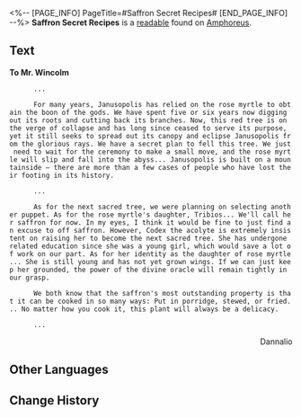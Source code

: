 <%-- [PAGE_INFO]
PageTitle=#Saffron Secret Recipes#
[END_PAGE_INFO] --%>
{{Readable Infobox
|id           = 490
|partIds      = 190803
|title        = 
|image        = Item Saffron Secret Recipes.png
|world        = Amphoreus
|parts        = 1
|author       = <!--to be added-->
|description  = A confidential letter written by a political officer. Though it looks like a recipe at first glance, on closer inspection it reads more like a persecution scheme disguised with clever language.
|part1        = Saffron Secret Recipes
|source1      = {{cx|Source missing}}
|characters   = 
|factions     = 
}}
'''Saffron Secret Recipes''' is a [[readable]] found on [[Amphoreus]].
<!--
==Location==
{{Map Embed|<map name>|<marker id>}}
-->
==Text==
'''To Mr. Wincolm'''

       ...

       For many years, Janusopolis has relied on the rose myrtle to obtain the boon of the gods. We have spent five or six years now digging out its roots and cutting back its branches. Now, this red tree is on the verge of collapse and has long since ceased to serve its purpose, yet it still seeks to spread out its canopy and eclipse Janusopolis from the glorious rays. We have a secret plan to fell this tree. We just need to wait for the ceremony to make a small move, and the rose myrtle will slip and fall into the abyss... Janusopolis is built on a mountainside &mdash; there are more than a few cases of people who have lost their footing in its history.

       ...

       As for the next sacred tree, we were planning on selecting another puppet. As for the rose myrtle's daughter, Tribios... We'll call her saffron for now. In my eyes, I think it would be fine to just find an excuse to off saffron. However, Codex the acolyte is extremely insistent on raising her to become the next sacred tree. She has undergone related education since she was a young girl, which would save a lot of work on our part. As for her identity as the daughter of rose myrtle... She is still young and has not yet grown wings. If we can just keep her grounded, the power of the divine oracle will remain tightly in our grasp. 

       We both know that the saffron's most outstanding property is that it can be cooked in so many ways: Put in porridge, stewed, or fried... No matter how you cook it, this plant will always be a delicacy.

       ...

<div align="right">Dannalio</div>

<!--
==Trivia==
* 
-->
==Other Languages==
{{Other Languages
|en   = Saffron Secret Recipes
|zhs  = 番红蕊秘制法
|zht  = 番紅蕊秘製法
|ja   = サフランの花蕊の調理法
|ko   = 사프란 제작 비법
|es   = Receta secreta del alafrán
|fr   = Methode secrète de préparation du safran
|ru   = Секреты приготовления шафрана
|th   = สูตรลับการทำเกสรหญ้าฝรั่น
|vi   = Công Thức Bí Mật Saffron
|de   = Geheimrezepte mit Safran
|id   = Resep Rahasia Saffron
|pt   = Receitas Secretas de Açafrão
}}

==Change History==
{{Change History|3.1}}